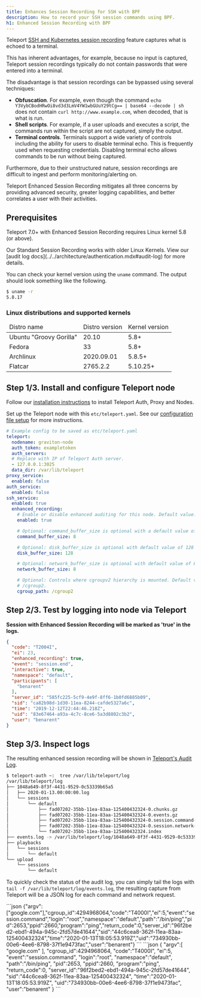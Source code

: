 ```yaml
---
title: Enhances Session Recording for SSH with BPF
description: How to record your SSH session commands using BPF.
h1: Enhanced Session Recording with BPF
---
```


Teleport [SSH and Kubernetes session recording](../../architecture/nodes.mdx#session-recording)
feature captures what is echoed to a terminal.

This has inherent advantages, for example, because no input is captured, Teleport
session recordings typically do not contain passwords that were entered into a terminal.

The disadvantage is that session recordings can be bypassed using several techniques:

- **Obfuscation**. For example, even though the command
  `echo Y3VybCBodHRwOi8vd3d3LmV4YW1wbGUuY29tCg== | base64 --decode | sh` does not contain
  `curl http://www.example.com`, when decoded, that is what is run.
- **Shell scripts**. For example, if a user uploads and executes a script, the commands run within the script are not captured, simply the output.
- **Terminal controls**. Terminals support a wide variety of controls including the ability for users to disable terminal echo. This is frequently used when requesting credentials. Disabling terminal echo allows commands to be run without being captured.

Furthermore, due to their unstructured nature, session recordings are difficult to
ingest and perform monitoring/alerting on.

Teleport Enhanced Session Recording mitigates all three concerns by providing advanced security, greater logging capabilities, and better correlates a user with their activities.

## Prerequisites

Teleport 7.0+ with Enhanced Session Recording requires Linux kernel 5.8 (or above).

<Admonition type="tip">
  Our Standard Session Recording works with older Linux Kernels. View our [audit log docs](../../architecture/authentication.mdx#audit-log) for more details.
</Admonition>

You can check your kernel version using the `uname` command. The output should look
something like the following.

```bash
$ uname -r
5.8.17
```

### Linux distributions and supported kernels

<table>
<thead>
  <tr><td>Distro name</td><td>Distro version</td><td>Kernel version</td></tr>
</thead>
<tbody>
  <tr><td>Ubuntu "Groovy Gorilla"</td><td>20.10</td><td>5.8+</td></tr>
  <tr><td>Fedora</td><td>33</td><td>5.8+</td></tr>
  <tr><td>Archlinux</td><td>2020.09.01</td><td>5.8.5+</td></tr>
  <tr><td>Flatcar</td><td>2765.2.2</td><td>5.10.25+</td></tr>
</tbody>
</table>

## Step 1/3. Install and configure Teleport node

Follow our [installation instructions](../../installation.mdx) to install Teleport Auth, Proxy
and Nodes.

Set up the Teleport node with this `etc/teleport.yaml`. See our [configuration file setup](../../admin-guide.mdx#configuration) for more instructions.

```yaml
# Example config to be saved as etc/teleport.yaml
teleport:
  nodename: graviton-node
  auth_token: exampletoken
  auth_servers:
  # Replace with IP of Teleport Auth server.
  - 127.0.0.1:3025
  data_dir: /var/lib/teleport
proxy_service:
  enabled: false
auth_service:
  enabled: false
ssh_service:
  enabled: true
  enhanced_recording:
    # Enable or disable enhanced auditing for this node. Default value: false.
    enabled: true

    # Optional: command_buffer_size is optional with a default value of 8 pages.
    command_buffer_size: 8

    # Optional: disk_buffer_size is optional with default value of 128 pages.
    disk_buffer_size: 128

    # Optional: network_buffer_size is optional with default value of 8 pages.
    network_buffer_size: 8

    # Optional: Controls where cgroupv2 hierarchy is mounted. Default value:
    # /cgroup2.
    cgroup_path: /cgroup2
```

## Step 2/3. Test by logging into node via Teleport

**Session with Enhanced Session Recording will be marked as 'true' in the logs.**

```json
{
  "code": "T2004I",
  "ei": 23,
  "enhanced_recording": true,
  "event": "session.end",
  "interactive": true,
  "namespace": "default",
  "participants": [
    "benarent"
  ],
  "server_id": "585fc225-5cf9-4e9f-8ff6-1b0fd6885b09",
  "sid": "ca82b98d-1d30-11ea-8244-cafde5327a6c",
  "time": "2019-12-12T22:44:46.218Z",
  "uid": "83e67464-a93a-4c7c-8ce6-5a3d8802c3b2",
  "user": "benarent"
}
```

## Step 3/3. Inspect logs

The resulting enhanced session recording will be shown in [Teleport's Audit Log](../../architecture/authentication.mdx#audit-log).

```bash
$ teleport-auth ~:  tree /var/lib/teleport/log
/var/lib/teleport/log
├── 1048a649-8f3f-4431-9529-0c53339b65a5
│   ├── 2020-01-13.00:00:00.log
│   └── sessions
│       └── default
│           ├── fad07202-35bb-11ea-83aa-125400432324-0.chunks.gz
│           ├── fad07202-35bb-11ea-83aa-125400432324-0.events.gz
│           ├── fad07202-35bb-11ea-83aa-125400432324-0.session.command-events.gz
│           ├── fad07202-35bb-11ea-83aa-125400432324-0.session.network-events.gz
│           └── fad07202-35bb-11ea-83aa-125400432324.index
├── events.log -> /var/lib/teleport/log/1048a649-8f3f-4431-9529-0c53339b65a5/2020-01-13.00:00:00.log
├── playbacks
│   └── sessions
│       └── default
└── upload
    └── sessions
        └── default
```

To quickly check the status of the audit log, you can simply tail the logs with
`tail -f /var/lib/teleport/log/events.log`, the resulting capture from Teleport will
be a JSON log for each command and network request.

<Tabs>
  <TabItem label="json">
    ```json
    {"argv":["google.com"],"cgroup_id":4294968064,"code":"T4000I","ei":5,"event":"session.command","login":"root","namespace":"default","path":"/bin/ping","pid":2653,"ppid":2660,"program":"ping","return_code":0,"server_id":"96f2bed2-ebd1-494a-945c-2fd57de41644","sid":"44c6cea8-362f-11ea-83aa-125400432324","time":"2020-01-13T18:05:53.919Z","uid":"734930bb-00e6-4ee6-8798-37f1e9473fac","user":"benarent"}
    ```
  </TabItem>

  <TabItem label="json formatted">
    ```json
    {
      "argv":[
        "google.com"
        ],
      "cgroup_id":4294968064,
      "code":"T4000I",
      "ei":5,
      "event":"session.command",
      "login":"root",
      "namespace":"default",
      "path":"/bin/ping",
      "pid":2653,
      "ppid":2660,
      "program":"ping",
      "return_code":0,
      "server_id":"96f2bed2-ebd1-494a-945c-2fd57de41644",
      "sid":"44c6cea8-362f-11ea-83aa-125400432324",
      "time":"2020-01-13T18:05:53.919Z",
      "uid":"734930bb-00e6-4ee6-8798-37f1e9473fac",
      "user":"benarent"
    }
    ```
  </TabItem>
</Tabs>
